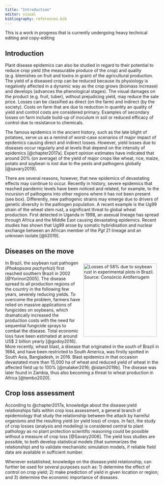 ```yaml
---
title: "Introduction"
editor: visual
bibliography: references.bib
---
```


::: {.callout-note appearance="simple"}
This is a work in progress that is currently undergoing heavy technical editing and copy-editing
:::

## Introduction

Plant disease epidemics can also be studied in regard to their potential to reduce crop yield (the measurable produce of the crop) and quality (e.g. blemishes on fruit and toxins in grain) of the agricultural production. The yield of a diseased crop can be reduced because its physiology is negatively affected in a dynamic way as the crop grows (biomass increase) and develops (advances the phenological stages). The visual damages on the product (e.g. fruit, tuber), without prejudicing yield, may reduce the sale price. Losses can be classified as direct (on the farm) and indirect (by the society). Costs on farm that are due to reduction in quantity an quality of yield and control costs are considered primary. Examples of secondary losses on farm include build-up of inoculum in soil or reduced efficacy of control due to resistance to chemicals.

The famous epidemics in the ancient history, such as the late blight of potatoes, serve us as a remind of worst-case scenarios of major impact of epidemics causing direct and indirect losses. However, yield losses due to diseases occur regularly and at levels that depend on the intensity of epidemics [@chapter2017a]. Expert opinion estimates have indicated that around 20% (on average) of the yield of major crops like wheat, rice, maize, potato and soybean is lost due to the pests and pathogens globally [@savary2019].

There are several reasons, however, that new epidemics of devastating effects may continue to occur. Recently in history, severe epidemics that reached pandemic levels have been noticed and related, for example, to the incursion of pathogens into other regions where it has not been present (see box). Differently, new pathogenic strains may emerge due to drivers of genetic diversity in the pathogen population. A recent example is the Ug99 strain of the wheat stem rust, a significant threat to global wheat production. First detected in Uganda in 1998, an asexual lineage has spread through Africa and the Middle East causing devastating epidemics. Recent studies has shown that Ug99 arose by somatic hybridisation and nuclear exchange between an African member of the *Pgt* 21 lineage and an unknown isolate [@li2019].

::: callout-note
## Diseases on the move

![Losses of 58% due to soybean rust in experimental plots in Brazil. Source: Consórcio Antiferrugem](imgs/soybeanrust.jpg){#fig-soybeanrust fig-align="center" style="margin: 10px; float: right" width="239"} In Brazil, the soybean rust pathogen (*Phakopsora pachyrhizi*) first reached southern Brazil in 2002 [@Yorinori2005]. The disease spread to all production regions of the country in the following few years, severely reducing yields. To overcome the problem, farmers have relied on massive applications of fungicides on soybeans, which dramatically increased the production costs with the need for sequential fungicide sprays to combat the disease. Total economic loss have been estimated at around US\$ 2 billion yearly [@godoy2016]. More recently, wheat blast, a disease that originated in the south of Brazil in 1984, and have been restricted to South America, was firstly spotted in South Asia, Bangladesh, in 2016. Blast epidemics in that occasion devastated more than 15,000 ha of wheat and reduced yield of wheat in the affected field up to 100% [@malaker2016; @islam2019b]. The disease was later found in Zambia, thus also becoming a threat to wheat production in Africa [@tembo2020].
:::

## Crop loss assessment

According to @chapter2017a, knowledge about the disease:yield relationships falls within crop loss assessment, a general branch of epidemiology that study the relationship between the attack by harmful organisms and the resulting yield (or yield loss) of crops. In fact, the study of crop losses (analysis and modeling) is considered central to plant pathology as no plant protection scientific reasoning could be possible without a measure of crop loss [@Savary2006]. The yield loss studies are possible, to both develop statistical models (that summarizes the relationship) and to validate mechanistic simulation models, if reliable field data are available in sufficient number.

Whenever established, knowledge on the disease:yield relationship, can further be used for several purposes such as: 1) determine the effect of control on crop yield; 2) make prediction of yield in given location or region; and 3) determine the economic importance of diseases.
